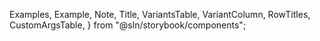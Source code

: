 
  Examples,
  Example,
  Note,
  Title,
  VariantsTable,
  VariantColumn,
  RowTitles,
  CustomArgsTable,
} from "@sln/storybook/components";


<Meta title="UI/Skeleton" component={Skeleton} />

<Title title="Skeleton" suffix="Brief" subtitle="Version 2.0 — Last Update: 22 Aug 2022" />

## Definition

Skeletons are used as a placeholder to the content while the content is being loaded. It is used to improve the user experience by providing a visual cue that the content is loading.

## Structure

<CustomArgsTable of={Skeleton} />

<Examples title="Skeleton Avatar">
  <Example title="Primary">
    <SkeletonAvatar className="h-8 w-8" />
  </Example>
</Examples>

<Examples title="Skeleton Text">
  <Example title="Primary">
    <SkeletonText className="h-4 w-32" />
  </Example>
</Examples>

<Examples title="Skeleton Button">
  <Example title="Primary">
    <SkeletonButton className="h-8 w-32" />
  </Example>
</Examples>
